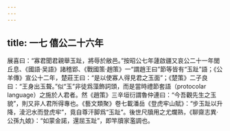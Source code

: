 ```yaml
---
---
---
```

title: 一七 僖公二十六年
---




展喜曰：“寡君聞君親舉玉趾，將辱於敝邑。”按昭公七年蘧啟疆又哀公二十一年閭丘息、《國語·吴語》諸稽郢、《戰國策·趙策》一“謂趙王曰”節等皆有“玉趾”語；《公羊傳》宣公十二年，楚莊王曰：“是以使寡人得見君之玉面”；《楚策》二子良曰：“王身出玉聱。”似“玉”非徒爲藻飾詞頭，而是當時禮節套語（protocolar language）之施於人君者。然《趙策》三辛垣衍謂魯仲連曰：“今吾觀先生之玉貌”，則又非人君所得專也。《藝文類聚》卷七載潘岳《登虎牢山賦》：“步玉趾以升降，淩汜水而登虎牢”，竟自尊汗脚爲“玉趾”。後世尺牘用之尤爛熟，《聊齋志異·公孫九娘》：“如蒙金諾，還屈玉趾”，即竿牘家濫調也。